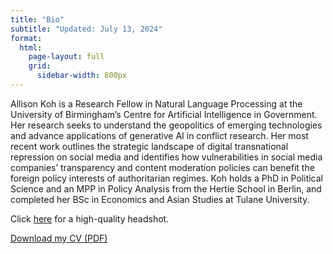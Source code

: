 ```yaml
---
title: "Bio" 
subtitle: "Updated: July 13, 2024"
format: 
  html: 
    page-layout: full
    grid: 
      sidebar-width: 800px
---
```


Allison Koh is a Research Fellow in Natural Language Processing at the University of Birmingham’s Centre for Artificial Intelligence in Government. Her research seeks to understand the geopolitics of emerging technologies and advance applications of generative AI in conflict research. Her most recent work outlines the strategic landscape of digital transnational repression on social media and identifies how vulnerabilities in social media companies' transparency and content moderation policies can benefit the foreign policy interests of authoritarian regimes. Koh holds a PhD in Political Science and an MPP in Policy Analysis from the Hertie School in Berlin, and completed her BSc in Economics and Asian Studies at Tulane University.

Click [here](img/allisonkoh.png) for a high-quality headshot.   

<a href="files/Koh_CV.pdf" target="_new">Download my CV (PDF)</a>